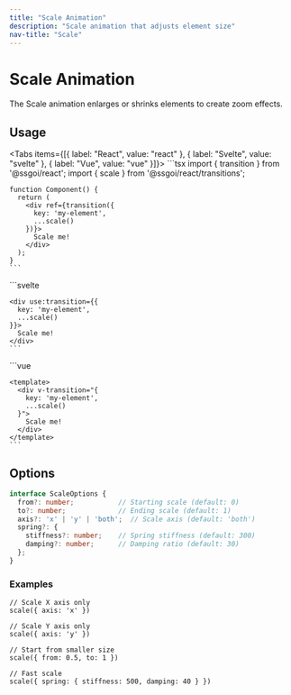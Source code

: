 ```yaml
---
title: "Scale Animation"
description: "Scale animation that adjusts element size"
nav-title: "Scale"
---
```


# Scale Animation

The Scale animation enlarges or shrinks elements to create zoom effects.

<TransitionDemo type="scale" />

## Usage

<Tabs items={[{ label: "React", value: "react" }, { label: "Svelte", value: "svelte" }, { label: "Vue", value: "vue" }]}>
  <TabPanel value="react">
    ```tsx
    import { transition } from '@ssgoi/react';
    import { scale } from '@ssgoi/react/transitions';

    function Component() {
      return (
        <div ref={transition({
          key: 'my-element',
          ...scale()
        })}>
          Scale me!
        </div>
      );
    }
    ```
  </TabPanel>
  <TabPanel value="svelte">
    ```svelte
    <script>
      import { transition } from '@ssgoi/svelte';
      import { scale } from '@ssgoi/svelte/transitions';
    </script>

    <div use:transition={{
      key: 'my-element',
      ...scale()
    }}>
      Scale me!
    </div>
    ```
  </TabPanel>
  <TabPanel value="vue">
    ```vue
    <script setup>
    import { scale } from '@ssgoi/vue/transitions';
    </script>

    <template>
      <div v-transition="{
        key: 'my-element',
        ...scale()
      }">
        Scale me!
      </div>
    </template>
    ```
  </TabPanel>
</Tabs>

## Options

```typescript
interface ScaleOptions {
  from?: number;           // Starting scale (default: 0)
  to?: number;             // Ending scale (default: 1)
  axis?: 'x' | 'y' | 'both';  // Scale axis (default: 'both')
  spring?: {
    stiffness?: number;    // Spring stiffness (default: 300)
    damping?: number;      // Damping ratio (default: 30)
  };
}
```

### Examples

```tsx
// Scale X axis only
scale({ axis: 'x' })

// Scale Y axis only
scale({ axis: 'y' })

// Start from smaller size
scale({ from: 0.5, to: 1 })

// Fast scale
scale({ spring: { stiffness: 500, damping: 40 } })
```